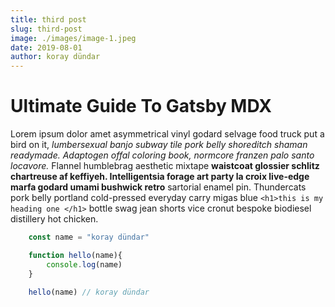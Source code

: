 ```yaml
---
title: third post
slug: third-post
image: ./images/image-1.jpeg
date: 2019-08-01
author: koray dündar
---
```



# Ultimate Guide To Gatsby MDX


Lorem ipsum dolor amet asymmetrical vinyl godard selvage food truck put a bird on it, _lumbersexual banjo subway tile pork belly shoreditch shaman readymade. Adaptogen offal coloring book, normcore franzen palo santo locavore._ Flannel humblebrag aesthetic mixtape **waistcoat glossier schlitz chartreuse af keffiyeh. Intelligentsia forage art party la croix live-edge marfa godard umami bushwick retro** sartorial enamel pin. Thundercats pork belly portland cold-pressed everyday carry migas blue
`<h1>this is my heading one </h1>`
bottle swag jean shorts vice cronut bespoke biodiesel distillery hot chicken.

<Counter/>

<div className="code">

```javascript
    const name = "koray dündar"

    function hello(name){
        console.log(name)
    }

    hello(name) // koray dündar
```

</div>

